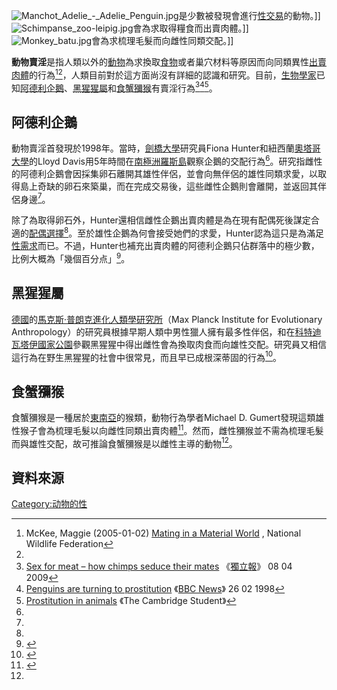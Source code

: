 {{copyedit|time=2015-04-19T13:14:43+00:00}}
[[File:Manchot_Adelie_-_Adelie_Penguin.jpg|thumb]]是少數被發現會進行[[性交易|性交易]]的動物。]]
[[File:Schimpanse_zoo-leipig.jpg|thumb]]會為求取得糧食而出賣肉體。]]
[[File:Monkey_batu.jpg|thumb]]會為求梳理毛髮而向雌性同類交配。]]

'''動物賣淫'''是指人類以外的[[動物|動物]]為求換取[[食物|食物]]或者巢穴材料等原因而向同類異性[[賣淫|出賣肉體]]的行為<ref>McKee, Maggie (2005-01-02) [http://www.nwf.org/News-and-Magazines/National-Wildlife/Birds/Archives/2005/Mating-in-a-Material.aspx Mating in a Material World] {{Wayback|url=http://www.nwf.org/News-and-Magazines/National-Wildlife/Birds/Archives/2005/Mating-in-a-Material.aspx |date=20170512232557 }}, National Wildlife Federation</ref><ref name="independent"/>，人類目前對於這方面尚沒有詳細的認識和研究。目前，[[生物學家|生物學家]]已知[[阿德利企鵝|阿德利企鵝]]、[[黑猩猩屬|黑猩猩屬]]和[[食蟹獼猴|食蟹獼猴]]有賣淫行為<ref name="independent">[http://www.independent.co.uk/news/science/sex-for-meat-ndash-how-chimps-seduce-their-mates-1665356.html Sex for meat – how chimps seduce their mates] {{Wayback|url=http://www.independent.co.uk/news/science/sex-for-meat-ndash-how-chimps-seduce-their-mates-1665356.html |date=20210107003908 }} 《[[獨立報|獨立報]]》 08 04 2009</ref><ref name="BBC">[http://news.bbc.co.uk/2/hi/asia-pacific/60302.stm Penguins are turning to prostitution] {{Wayback|url=http://news.bbc.co.uk/2/hi/asia-pacific/60302.stm |date=20170806115308 }} 《[[BBC_News|BBC News]]》 26 02 1998</ref><ref name="Cambridge">[http://www.tcs.cam.ac.uk/the_bridge/science/dossiers-sexologiques-special-prostitution-in-animals/ Prostitution in animals] {{Wayback|url=http://www.tcs.cam.ac.uk/the_bridge/science/dossiers-sexologiques-special-prostitution-in-animals/ |date=20110907215023 }} 《The Cambridge Student》</ref>。

== 阿德利企鵝 ==
動物賣淫首發現於1998年。當時，[[劍橋大學|劍橋大學]]研究員Fiona Hunter和紐西蘭[[奧塔哥大學|奧塔哥大學]]的Lloyd Davis用5年時間在[[南極洲|南極洲]][[羅斯島|羅斯島]]觀察企鵝的交配行為<ref name="BBC"/>。研究指雌性的阿德利企鵝會因採集卵石離開其雄性伴侶，並會向無伴侶的雄性同類求愛，以取得島上奇缺的卵石來築巢，而在完成交易後，這些雌性企鵝則會離開，並返回其伴侶身邊<ref name="BBC"/>。

除了為取得卵石外，Hunter還相信雌性企鵝出賣肉體是為在現有配偶死後謀定合適的[[择偶|配偶選擇]]<ref name="BBC"/>。至於雄性企鵝為何會接受她們的求愛，Hunter認為這只是為滿足[[性需求|性需求]]而已。不過，Hunter也補充出賣肉體的阿德利企鵝只佔群落中的極少數，比例大概為「幾個百分点」<ref>{{cite journal|last=Hunter|first=E.M.|coauthors=Davis, S.L.|year=1998|title=Female Adélie Penguins Acquire Nest Material from Extrapair Males after Engaging in Extrapair Copulations|journal=The Auk|volume=115|issue=2|pages=526–528|url=http://sora.unm.edu/sites/default/files/journals/auk/v115n02/p0526-p0528.pdf|doi=10.2307/4089218|access-date=2013-10-05|archive-date=2020-11-12|archive-url=https://web.archive.org/web/20201112001916/https://sora.unm.edu/sites/default/files/journals/auk/v115n02/p0526-p0528.pdf|dead-url=no}}</ref>。

== 黑猩猩屬 ==
[[德國|德國]]的[[馬克斯·普朗克進化人類學研究所|馬克斯·普朗克進化人類學研究所]]（Max Planck Institute for Evolutionary Anthropology）的研究員根據早期人類中男性獵人擁有最多性伴侶，和在[[科特迪瓦|科特迪瓦]][[塔伊國家公園|塔伊國家公園]]參觀黑猩猩中得出雌性會為換取肉食而向雄性交配。研究員又相信這行為在野生黑猩猩的社會中很常見，而且早已成根深蒂固的行為<ref>{{cite journal |author=Gumert, Michael D. |year=2007 |title=Payment for sex in a macaque mating market |journal=Animal Behaviour|issue=6|doi=10.1016/j.anbehav.2007.03.009 |volume=74 |pages=1655 }}</ref>。

== 食蟹獼猴 ==
食蟹獼猴是一種居於[[東南亞|東南亞]]的猴類，動物行為學者Michael D. Gumert發現這類雄性猴子會為梳理毛髮以向雌性同類出賣肉體<ref name="Animal Behaviour">{{cite journal |author=Gumert, Michael D. |year=2007 |title=Payment for sex in a macaque mating market |journal=Animal Behaviour|issue=6|doi=10.1016/j.anbehav.2007.03.009 |volume=74 |pages=1655 }}</ref>。然而，雌性獼猴並不需為梳理毛髮而與雄性交配，故可推論食蟹獼猴是以雌性主導的動物<ref name="Animal Behaviour"/>。

== 資料來源 ==
{{reflist}}

[[Category:动物的性|Category:动物的性]]